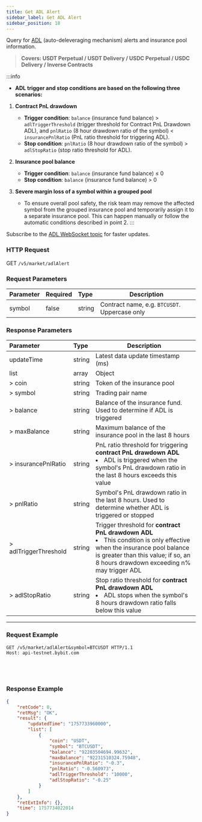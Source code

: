 ```yaml
---
title: Get ADL Alert
sidebar_label: Get ADL Alert
sidebar_position: 18
---
```


Query for [ADL](https://www.bybit.com/en/help-center/article/Auto-Deleveraging-ADL) (auto-deleveraging mechanism) alerts and insurance pool information.
> **Covers: USDT Perpetual / USDT Delivery / USDC Perpetual / USDC Delivery / Inverse Contracts**

:::info
- **ADL trigger and stop conditions are based on the following three scenarios:**

1. **Contract PnL drawdown**
   - **Trigger condition**:
     `balance` (insurance fund balance) > `adlTriggerThreshold` (trigger threshold for Contract PnL Drawdown ADL), and `pnlRatio` (8 hour drawdown ratio of the symbol) < `insurancePnlRatio` (PnL ratio threshold for triggering ADL).
   - **Stop condition**:
     `pnlRatio` (8 hour drawdown ratio of the symbol) > `adlStopRatio` (stop ratio threshold for ADL).

2. **Insurance pool balance**
   - **Trigger condition**:
     `balance` (insurance fund balance) ≤ 0
   - **Stop condition**:
     `balance` (insurance fund balance) > 0

3. **Severe margin loss of a symbol within a grouped pool**
   - To ensure overall pool safety, the risk team may remove the affected symbol from the grouped insurance pool and temporarily assign it to a separate insurance pool. This can happen manually or follow the automatic conditions described in point 2.
:::

Subscribe to the [ADL WebSocket topic](/docs/v5/websocket/public/adl-alert) for faster updates.

### HTTP Request
GET `/v5/market/adlAlert`

### Request Parameters
| Parameter | Required | Type   | Description |
|:----------|:---------|:-------|-------------|
|symbol     | false    | string | Contract name, e.g. `BTCUSDT`. Uppercase only |

### Response Parameters
| Parameter | Type   | Description |
|:----------|:------ |-------------|
|updateTime | string | Latest data update timestamp (ms) |
|list       | array  | Object |
|> coin     | string | Token of the insurance pool |
|> symbol   | string | Trading pair name |
|> balance  | string | Balance of the insurance fund. Used to determine if ADL is triggered |
|> maxBalance | string | Maximum balance of the insurance pool in the last 8 hours |
|> insurancePnlRatio | string | PnL ratio threshold for triggering **contract PnL drawdown ADL** <li>ADL is triggered when the symbol's PnL drawdown ratio in the last 8 hours exceeds this value</li> |
|> pnlRatio | string | Symbol's PnL drawdown ratio in the last 8 hours. Used to determine whether ADL is triggered or stopped |
|> adlTriggerThreshold | string | Trigger threshold for **contract PnL drawdown ADL** <li>This condition is only effective when the insurance pool balance is greater than this value; if so, an 8 hours drawdown exceeding n% may trigger ADL</li> |
|> adlStopRatio | string | Stop ratio threshold for **contract PnL drawdown ADL** <li>ADL stops when the symbol's 8 hours drawdown ratio falls below this value</li> |

---

### Request Example

<Tabs groupId="programming-languages">
<TabItem value="http" label="HTTP">

```http
GET /v5/market/adlAlert&symbol=BTCUSDT HTTP/1.1
Host: api-testnet.bybit.com
```

</TabItem>
<TabItem value="python" label="Python">

```python

```

</TabItem>
<TabItem value="Go" label="Go">

```go

```

</TabItem>
<TabItem value="java" label="Java">

```java

```

</TabItem>
<TabItem value="Node" label="Node.js">

```n4js

```

</TabItem>
</Tabs>

### Response Example

```json
{
    "retCode": 0,
    "retMsg": "OK",
    "result": {
        "updatedTime": "1757733960000",
        "list": [
            {
                "coin": "USDT",
                "symbol": "BTCUSDT",
                "balance": "92203504694.99632",
                "maxBalance": "92231510324.75948",
                "insurancePnlRatio": "-0.3",
                "pnlRatio": "-0.560973",
                "adlTriggerThreshold": "10000",
                "adlStopRatio": "-0.25"
            }
        ]
    },
    "retExtInfo": {},
    "time": 1757734022014
}
```
